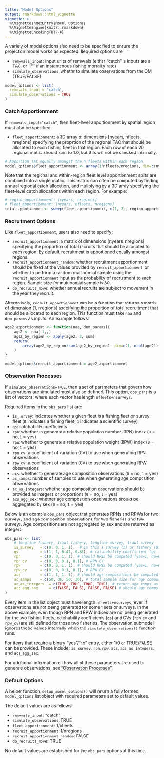 ```yaml
---
title: "Model Options"
output: rmarkdown::html_vignette
vignette: >
  %\VignetteIndexEntry{Model Options}
  %\VignetteEngine{knitr::rmarkdown}
  %\VignetteEncoding{UTF-8}
---
```


A variety of model options also need to be specified to ensure the projection model works as expected. Required options are:

* `removals_input`: input units of removals (either "catch" is inputs are a TAC, or "F" if an instantenous fishing mortality rate)
* `simulate_observations`: whethr to simulate observations from the OM (TRUE/FALSE)

```r
model_options <- list(
  removals_input = "catch",
  simulate_observations = TRUE
)
```

### Catch Apportionment
If `removals_input="catch"`, then fleet-level apportionment by spatial region must also be specified.  

* `fleet_apportionment`: a 3D array of dimensions [nyears, nfleets, nregions] specifying the proprtion of the regional TAC that should be allocated to each fishing fleet in that region. Each row of each 2D regional matrix should sum to 1.0, but this will not be checked internally.

```r
# Apportion TAC equally amongst the n fleets within each region
model_options$fleet_apportionment <- array(1/nfleets/nregions, dim=c(nyears, nfleets, nregions))

```

Note that the regional and within-region fleet level apportionment splits are combined into a single matrix. This matrix can often be computed by finding annual regional catch allocation, and muliplying by a 3D array specifying the fleet-level catch allocations within each region. For example:

```r
# region_apportionment: [nyears, nregions]
# fleet_apportionment: [nyears, nfleets, nregions]
total_appotionmet <- sweep(fleet_apportionment, c(1, 3), region_apportionment, FUN="*")
```

### Recruitment Options
Like `fleet_apportionment`, users also need to specify:

* `recruit_apportionment`: a matrix of dimensions [nyears, nregions] specifying the proportion of total recruits that should be allocated to each region. By default, recruitment is apportioned equally amongst regions.
* `recruit_apportionment_random`: whether recruitment apportionment should be fixed at the values provided by `recruit_apportionment`, or whether to perform a random multinomial sample using the `recruit_apportionment` input as the probability of recruitment to each region. Sample size for multinomial sample is 30. 
* `do_recruits_move`: whether annual recruits are subject to movement in the year they recruit.

Alternatively, `recruit_apportionment` can be a function that returns a matrix of dimension [1, nregions] specifying the proportion of total recruitment that should be allocated to each region. This function must take `naa` and `dem_params` as inputs. An example follows:

```r
age2_apportionment <- function(naa, dem_params){
    age2 <- naa[,1,,]
    age2_by_region <- apply(age2, 2, sum)
    return(
        array(age2_by_region/sum(age2_by_region), dim=c(1, ncol(age2)))
    )
}

model_options$recruit_apportionment = age2_apportionment

```

### Observation Processes
If `simulate_observations=TRUE`, then a set of parameters that govern how observations are simulated must also be defined. This option, `obs_pars` is a list of vectors, where each vector has length `nfleets+nsurveys`.

Required items in the `obs_pars` list are:

* `is_survey`: indicates whether a given fleet is a fishing fleet or survey fleet (`0` indicates a fishing fleet, `1` indicates a scientific survey) 
* `qs`: catchability coefficients
* `rpn`: whether to generate a relative population number (RPN) index (`0` = no, `1` = yes)
* `rpw`: whether to generate a relative population weight (RPW) index (`0` = no, `1` = yes)
* `rpn_cv`: a coefficient of variation (CV) to use when generating RPN observations
* `rpw_cv`: a coefficient of variation (CV) to use when generating RPW observations
* `acs`: whether to generate age composition observations (`0` = no, `1` = yes)
* `ac_samps`: number of samples to use when generating age composition observations
* `ac_as_integers`: whether age composition observations should be provided as integers or proportions (`0` = no, `1` = yes)
* `acs_agg_sex`: whether age composition observations should be aggregated by sex (`0` = no, `1` = yes)

Below is an example `obs_pars` object that generates RPNs and RPWs for two surveys, and age composition observations for two fisheries and two surveys. Age compositions are not aggregated by sex and are returned as integers. 
```r
obs_pars <- list(
    # longline fishery, trawl fishery, longline survey, trawl survey
    is_survey   = c(0, 0, 1, 1),  # is this a survey (1) or fishery (0)
    qs          = c(1, 1, 6.41, 0.85), # catchability coefficient (q) for surveys
    rpn         = c(0, 0, 1, 1), # should RPNs be computed (yes=1, no=0)
    rpn_cv      = c(0, 0, 0.1, 0.1), # RPN CV
    rpw         = c(0, 0, 1, 1), # should RPWs be computed (yes=1, no=0)
    rpw_cv      = c(0, 0, 0.1, 0.1), # RPW CV
    acs         = c(1, 1, 1, 1), # should age compositions be computed (yes=1, no=0)
    ac_samps    = c(50, 30, 50, 30), # total sample size for age composition observations
    ac_as_integers  = c(TRUE, TRUE, TRUE, TRUE), # return age comps as integers (TRUE) or proportions (FALSE)
    acs_agg_sex     = c(FALSE, FALSE, FALSE, FALSE) # should age comps be aggregated by sex
)
```
Every item in the list object must have length `nfleets+nsurveys`, even if observations are not being generated for some fleets or surveys. In the above example, even though RPN and RPW indices are not being generated for the two fishing fleets, catchability coefficients (`qs`) and CVs (`rpn_cv` and `rpw_cv`) are stil defined for those two fisheries. The observation submodel ignores these values internally when the `simulate_observations()` function runs.

For items that require a binary "yes"/"no" entry, either 1/0 or TRUE/FALSE can be provided. These include: `is_survey`, `rpn`, `rpw`, `acs`, `acs_as_integers`, and `acs_agg_sex`.

For additional information on how all of these parameters are used to generate observations, see ["Observation Processes"](observation_processes.html).

### Default Options
A helper function, `setup_model_options()` will return a fully formed `model_options` list object with required parameters set to default values.

The default values are as follows:

* `removals_input`: "catch"
* `simulate_observations`: TRUE
* `fleet_apportionment`: 1/nfleets
* `recruit_apportionment`: 1/nregions
* `recruit_apportionment_random`: FALSE
* `do_recruits_move`: TRUE


No default values are established for the `obs_pars` options at this time.